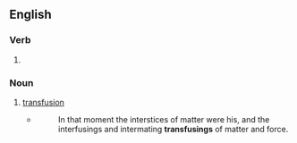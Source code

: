 ==English==

===Verb===
{{head|en|verb form}}

# {{present participle of|en|transfuse|nocat=1}}

===Noun===
{{en-noun}}

# [[transfusion]]
#* {{w|Jack London}}
#*: In that moment the interstices of matter were his, and the interfusings and intermating '''transfusings''' of matter and force.